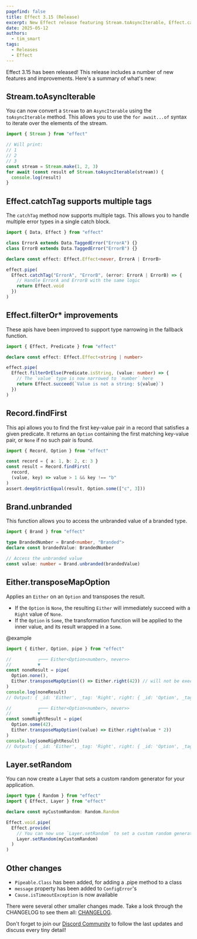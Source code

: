 ```yaml
---
pagefind: false
title: Effect 3.15 (Release)
excerpt: New Effect release featuring Stream.toAsyncIterable, Effect.catchTag & Effect.filterOr* improvements and more!
date: 2025-05-12
authors:
  - tim_smart
tags:
  - Releases
  - Effect
---
```


Effect 3.15 has been released! This release includes a number of new features
and improvements. Here's a summary of what's new:

## Stream.toAsyncIterable

You can now convert a `Stream` to an `AsyncIterable` using the `toAsyncIterable` method. This allows you to use the `for await...of` syntax to iterate over the elements of the stream.

```ts
import { Stream } from "effect"

// Will print:
// 1
// 2
// 3
const stream = Stream.make(1, 2, 3)
for await (const result of Stream.toAsyncIterable(stream)) {
  console.log(result)
}
```

## Effect.catchTag supports multiple tags

The `catchTag` method now supports multiple tags.
This allows you to handle multiple error types in a single catch block.

```ts
import { Data, Effect } from "effect"

class ErrorA extends Data.TaggedError("ErrorA") {}
class ErrorB extends Data.TaggedError("ErrorB") {}

declare const effect: Effect.Effect<never, ErrorA | ErrorB>

effect.pipe(
  Effect.catchTag("ErrorA", "ErrorB", (error: ErrorA | ErrorB) => {
    // Handle ErrorA and ErrorB with the same logic
    return Effect.void
  })
)
```

## Effect.filterOr\* improvements

These apis have been improved to support type narrowing in the fallback function.

```ts
import { Effect, Predicate } from "effect"

declare const effect: Effect.Effect<string | number>

effect.pipe(
  Effect.filterOrElse(Predicate.isString, (value: number) => {
    // The `value` type is now narrowed to `number` here
    return Effect.succeed(`Value is not a string: ${value}`)
  })
)
```

## Record.findFirst

This api allows you to find the first key-value pair in a record that satisfies a given predicate.
It returns an `Option` containing the first matching key-value pair, or `None` if no such pair is found.

```ts
import { Record, Option } from "effect"

const record = { a: 1, b: 2, c: 3 }
const result = Record.findFirst(
  record,
  (value, key) => value > 1 && key !== "b"
)
assert.deepStrictEqual(result, Option.some(["c", 3]))
```

## Brand.unbranded

This function allows you to access the unbranded value of a branded type.

```ts
import { Brand } from "effect"

type BrandedNumber = Brand<number, "Branded">
declare const brandedValue: BrandedNumber

// Access the unbranded value
const value: number = Brand.unbranded(brandedValue)
```

## Either.transposeMapOption

Applies an `Either` on an `Option` and transposes the result.

- If the `Option` is `None`, the resulting `Either` will immediately succeed with a `Right` value of `None`.
- If the `Option` is `Some`, the transformation function will be applied to the inner value, and its result wrapped in a `Some`.

@example

```ts
import { Either, Option, pipe } from "effect"

//          ┌─── Either<Option<number>, never>>
//          ▼
const noneResult = pipe(
  Option.none(),
  Either.transposeMapOption(() => Either.right(42)) // will not be executed
)
console.log(noneResult)
// Output: { _id: 'Either', _tag: 'Right', right: { _id: 'Option', _tag: 'None' } }

//          ┌─── Either<Option<number>, never>>
//          ▼
const someRightResult = pipe(
  Option.some(42),
  Either.transposeMapOption((value) => Either.right(value * 2))
)
console.log(someRightResult)
// Output: { _id: 'Either', _tag: 'Right', right: { _id: 'Option', _tag: 'Some', value: 84 } }
```

## Layer.setRandom

You can now create a Layer that sets a custom random generator for your application.

```ts
import type { Random } from "effect"
import { Effect, Layer } from "effect"

declare const myCustomRandom: Random.Random

Effect.void.pipe(
  Effect.provide(
    // You can now use `Layer.setRandom` to set a custom random generator
    Layer.setRandom(myCustomRandom)
  )
)
```

## Other changes

- `Pipeable.Class` has been added, for adding a .pipe method to a class
- `message` property has been added to `ConfigError`'s
- `Cause.isTimeoutException` is now available

There were several other smaller changes made. Take a look through the CHANGELOG to see them all: [CHANGELOG](https://github.com/Effect-TS/effect/blob/main/packages/effect/CHANGELOG.md).

Don't forget to join our [Discord Community](https://discord.gg/effect-ts) to follow the last updates and discuss every tiny detail!
